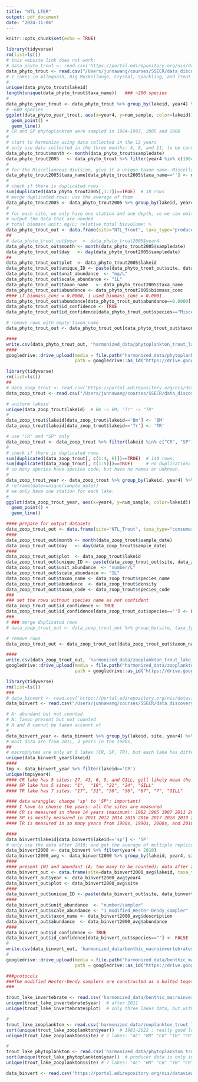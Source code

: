 ```yaml
---
title: "NTL_LTER"
output: pdf_document
date: "2024-11-06"
---
```


```r
knitr::opts_chunk$set(echo = TRUE)
```


```r
library(tidyverse)
rm(list=ls())
# this website link does not work;
# data_phyto_trout <- read.csv('https://portal.edirepository.org/nis/dataviewer?packageid=knb-lter-ntl.238.20&entityid=76505f244b022b902963f9665d30667b')
data_phyto_trout <- read.csv("/Users/junnawang/courses/SSECR/data_discovery/North Temperate Lake LTER/knb-lter-ntl.238.20_Phytoplankton_Trout_Lake_Area/phytoplanktonnl.csv")
# 7 lakes in Allequash, Big Muskellunge, Crystal, Sparkling, and Trout lakes and Crystal Bog, and Trout Bog (two bog lakes)
#
unique(data_phyto_trout$lakeid) 
length(unique(data_phyto_trout$taxa_name))   ### ~200 species
#
data_phyto_year_trout <- data_phyto_trout %>% group_by(lakeid, year4) %>% summarise(num_sample = n_distinct(sampledate))
# ~600 species
ggplot(data_phyto_year_trout, aes(x=year4, y=num_sample, color=lakeid)) +
  geom_point() +
  geom_line()
# CR and SP phytoplankton were sampled in 1984~1993, 2005 and 2006
#
# start to harmonize using data collected in the 12 years
# only use data collected in the three months: 4, 8, and 11; to be consistent among these lakes. 
data_phyto_trout$month <- month(data_phyto_trout$sampledate)
data_phyto_trout2005   <- data_phyto_trout %>% filter(year4 %in% c(1984:1993, 2005:2006)) %>% filter(month %in% c(4, 8, 11)) %>% filter(lakeid %in% c("CR", "SP"))
#
# for the Miscellaneous division, give it a unique taxon name--Miscellaneous
data_phyto_trout2005$taxa_name[data_phyto_trout2005$taxa_name==''] <- data_phyto_trout2005$division[data_phyto_trout2005$taxa_name=='']
#
# check if there is duplicated rows
sum(duplicated(data_phyto_trout2005[,1:7])==TRUE)  # 18 rows
# merge duplicated rows: use the average of them
data_phyto_trout2005 <- data_phyto_trout2005 %>% group_by(lakeid, year4, sampledate, sta, depth_range, division, taxa_name, genus, month) %>% summarise_all(mean)
#
# for each site, we only have one station and one depth, so we can omit sta and depth: nsta=n_distinct(sta), ndepth=n_distinct(depth_range)
# output the data that are needed
# total biomass unit: mg/L; relative total biovolume: %
data_phyto_trout_out <- data.frame(site="NTL_Trout", taxa_type="producer", ecosystem="aquatic", habitat_broad='lake', habitat_fine='lake', biome='temperate', guild='plant', herbivore='no', year = data_phyto_trout2005$year4)
##
# data_phyto_trout_out$year  <- data_phyto_trout2005$year4
data_phyto_trout_out$month <- month(data_phyto_trout2005$sampledate)
data_phyto_trout_out$day   <- day(data_phyto_trout2005$sampledate)
##
data_phyto_trout_out$plot  <- data_phyto_trout2005$lakeid
data_phyto_trout_out$unique_ID <- paste(data_phyto_trout_out$site, data_phyto_trout_out$habitat_fine, data_phyto_trout_out$plot, sep='_')
data_phyto_trout_out$unit_abundance  <- "mg/L"
data_phyto_trout_out$scale_abundance <- "1L"
data_phyto_trout_out$taxon_name   <- data_phyto_trout2005$taxa_name
data_phyto_trout_out$abundance <- data_phyto_trout2005$biomass_conc
#### if biomass_conc = 0.0000, i used biomass_conc = 0.0001
data_phyto_trout_out$abundance[data_phyto_trout_out$abundance==0.0000] <- 0.0001
data_phyto_trout_out$id_confidence <- TRUE
data_phyto_trout_out$id_confidence[data_phyto_trout_out$species=="Miscellaneous"] <- FALSE

# remove rows with empty taxon_name
data_phyto_trout_out <- data_phyto_trout_out[data_phyto_trout_out$taxon_name != '', ]

####
write.csv(data_phyto_trout_out, 'harmonized_data/phytoplankton_trout_lake_area.csv', row.names = F)
####
googledrive::drive_upload(media = file.path("harmonized_data/phytoplankton_trout_lake_area.csv"), overwrite = T,
                          path = googledrive::as_id("https://drive.google.com/drive/folders/1zzesyCB6l88ZqG7rB5uYpIUUe81LCzOx"))

```



```r
library(tidyverse)
rm(list=ls())
##
# data_zoop_trout <- read.csv('https://portal.edirepository.org/nis/dataviewer?packageid=knb-lter-ntl.37.38&entityid=3d2b1ab343c670c5117824cbfdaeec12')
data_zoop_trout <- read.csv("/Users/junnawang/courses/SSECR/data_discovery/North Temperate Lake LTER/knb-lter-ntl.37.38_Zooplankton_Trout_Lake_Area/ntl37_v11.csv")

# uniform lakeid
unique(data_zoop_trout$lakeid)  # Bm -> BM; "Tr" -> "TR"
# 
data_zoop_trout$lakeid[data_zoop_trout$lakeid=='Bm'] <- 'BM'
data_zoop_trout$lakeid[data_zoop_trout$lakeid=='Tr'] <- 'TR'

# use "CR" and "SP" only
data_zoop_trout <- data_zoop_trout %>% filter(lakeid %in% c("CR", "SP"))
#
# check if there is duplicated rows
sum(duplicated(data_zoop_trout[, c(1:4, 6)])==TRUE)  # 140 rows; 
sum(duplicated(data_zoop_trout[, c(1:5)])==TRUE)     # no duplication;
# so many species have species code, but have no names or unknown. 
#
data_zoop_trout_year <- data_zoop_trout %>% group_by(lakeid, year4) %>% summarize(nsta=n_distinct(station), num_sample = n_distinct(sample_date))
# reframe(date=unique(sample_date))
# we only have one station for each lake. 
#
ggplot(data_zoop_trout_year, aes(x=year4, y=num_sample, color=lakeid)) +
  geom_point() +
  geom_line()  

#### prepare for output datasets
data_zoop_trout_out <- data.frame(site="NTL_Trout", taxa_type="consumer", ecosystem="aquatic", habitat_broad='lake', habitat_fine='lake', biome='temperate', guild='zooplankton', herbivore='yes', year = data_zoop_trout$year4)
####
data_zoop_trout_out$month <- month(data_zoop_trout$sample_date)
data_zoop_trout_out$day   <- day(data_zoop_trout$sample_date)
####
data_zoop_trout_out$plot  <- data_zoop_trout$lakeid
data_zoop_trout_out$unique_ID <- paste(data_zoop_trout_out$site, data_zoop_trout_out$habitat_fine, data_zoop_trout_out$plot, sep='_')
data_zoop_trout_out$unit_abundance  <- "number/L"
data_zoop_trout_out$scale_abundance <- "1L"
data_zoop_trout_out$taxon_name <- data_zoop_trout$species_name
data_zoop_trout_out$abundance  <- data_zoop_trout$density
data_zoop_trout_out$taxon_code <- data_zoop_trout$species_code
###
### set the rows without species name as not confident
data_zoop_trout_out$id_confidence <- TRUE
data_zoop_trout_out$id_confidence[data_zoop_trout_out$species==''] <- FALSE
###
# ### merge duplicated rows
# data_zoop_trout_out <- data_zoop_trout_out %>% group_by(site, taxa_type, ecosystem, habitat, biome, guild, year, month, day, plot, unique_ID, unit_abundance, scale_abundance, species) %>% summarise(abundance = sum(abundance))

# remove rows 
data_zoop_trout_out <- data_zoop_trout_out[data_zoop_trout_out$taxon_name != '', ]

####
write.csv(data_zoop_trout_out, 'harmonized_data/zooplankton_trout_lake_area.csv', row.names = F)
googledrive::drive_upload(media = file.path("harmonized_data/zooplankton_trout_lake_area.csv"), overwrite = T,
                          path = googledrive::as_id("https://drive.google.com/drive/folders/1zzesyCB6l88ZqG7rB5uYpIUUe81LCzOx"))

```


```r
library(tidyverse)
rm(list=ls())
###
# data_binvert <- read.csv('https://portal.edirepository.org/nis/dataviewer?packageid=knb-lter-ntl.11.38&entityid=64a3def6d4f03ea0ac3e8630b75df453')
data_binvert <- read.csv("/Users/junnawang/courses/SSECR/data_discovery/North Temperate Lake LTER/knb-lter-ntl.11.38_benthic_macroinvertebrates/ntl11_1_v12.csv")

# A: abundant but not counted
# N: Taxon present but not counted
# A and N cannot be taken account of
#
data_binvert_year <- data_binvert %>% group_by(lakeid, site, year4) %>% summarise(num_taxon = n_distinct(taxon_code))
# most data are from 2011, 3 years in the 1980s,
##
# macrophytes are only at 3 lakes (CR, SP, TR), but each lake has different replicates!
unique(data_binvert_year$lakeid)
####
tmp <- data_binvert_year %>% filter(lakeid=='CR')
unique(tmp$year4)
#### CR lake has 5 sites: 27, 43, 6, 9, and GILL; gill likely mean the data collected by gill net. 
#### SP lake has 5 sites: "1",  "19", "21", "24", "GILL"
#### TR lake has 7 sites: "17", "31", "50", "56", "67", "7", "GILL"

#### data wranggle: change 'sp' to 'SP'; important!
#### I have to choose the years: all the sites are measured 
#### CR is measured in these 14 years (maximum): 1982 1985 1987 2011 2012 2013 2014 2015 2016 2017 2018 2019 2022 2023
#### SP is mostly measured in 2011 2012 2014 2015 2016 2017 2018 2019 2022 2023; although some sites with data in the 1980s. 
#### TR is measured in so many years from 1980s, 1990s, 2000s, and 2010s; but I only use the data after 2011 in order to be comparable across different sites. 

#### 
data_binvert$lakeid[data_binvert$lakeid=='sp'] <- 'SP'
# only use the data after 2010; and get the average of multiple replicates
data_binvert2000 <- data_binvert %>% filter(year4 > 2010) 
data_binvert2000_avg <- data_binvert2000 %>% group_by(lakeid, year4, site, taxon_code, description) %>% summarise(abundance=sum(number_indiv) / n_distinct(rep)) %>% filter(abundance > 0)
####
#### present (N) and abundant (A; too many to be counted); data after 2010 does not have this problem;
data_binvert_out <- data.frame(site=data_binvert2000_avg$lakeid, taxa_type="consumer", ecosystem="aquatic", habitat_broad='lake', habitat_fine='lake', biome='temperate', guild='benthic macroinvertebrates', herbivore='unsure')
data_binvert_out$year <- data_binvert2000_avg$year4
data_binvert_out$plot <- data_binvert2000_avg$site
####
data_binvert_out$unique_ID <- paste(data_binvert_out$site, data_binvert_out$habitat_fine, data_binvert_out$plot, sep='_')
####
data_binvert_out$unit_abundance  <- "number/sampler"
data_binvert_out$scale_abundance <- "1_modified_Hester-Dendy_sampler"
data_binvert_out$taxon_name <- data_binvert2000_avg$description
data_binvert_out$abundance  <- data_binvert2000_avg$abundance
####
data_binvert_out$id_confidence <- TRUE
data_binvert_out$id_confidence[data_binvert_out$species==""] <- FALSE
#
write.csv(data_binvert_out, 'harmonized_data/benthic_macroinvertebrates_trout_lake_area.csv', row.names = F)
#
googledrive::drive_upload(media = file.path("harmonized_data/benthic_macroinvertebrates_trout_lake_area.csv"), overwrite = T,
                          path = googledrive::as_id("https://drive.google.com/drive/folders/1zzesyCB6l88ZqG7rB5uYpIUUe81LCzOx"))

###protocols
###The modified Hester-Dendy samplers are constructed as a bolted together stack of ten plastic mesh panels and a plastic scrubbing ball between hardboard end panels. They are placed in the lakes early to mid August, and left for approximately four weeks. Each sampling site consists of three dendy samplers spaced 3 meters apart. Shoreline samplers are set in about one meter of water, deep sites at the deepest part of the lake. The shoreline sets are retrieved by a snorkeler who places the sampler in a container before surfacing to avoid loss of invertebrates due to disturbance, while deep sites are pulled up to the surface from a boat.
###

```


```r
trout_lake_invertebrate <- read.csv('harmonized_data/benthic_macroinvertebrates_trout_lake_area.csv')
unique(trout_lake_invertebrate$year)  # after 2011 
unique(trout_lake_invertebrate$plot)  # only three lakes data, but with multiple plots; CR, SP, TR

#
trout_lake_zooplankton <- read.csv('harmonized_data/zooplankton_trout_lake_area.csv')
sort(unique(trout_lake_zooplankton$year))  # 1981~2022 ; really good long-term data 
unique(trout_lake_zooplankton$site) # 7 lakes: "AL" "BM" "CB" "TB" "CR" "SP" "TR"

#
trout_lake_phytoplankton <- read.csv('harmonized_data/phytoplankton_trout_lake_area.csv')
sort(unique(trout_lake_phytoplankton$year))  # producer data is only in 2005; that is why 
unique(trout_lake_zooplankton$site) # 7 lakes: "AL" "BM" "CB" "TB" "CR" "SP" "TR"

data_binvert <- read.csv('https://portal.edirepository.org/nis/dataviewer?packageid=knb-lter-ntl.11.38&entityid=64a3def6d4f03ea0ac3e8630b75df453')


```



